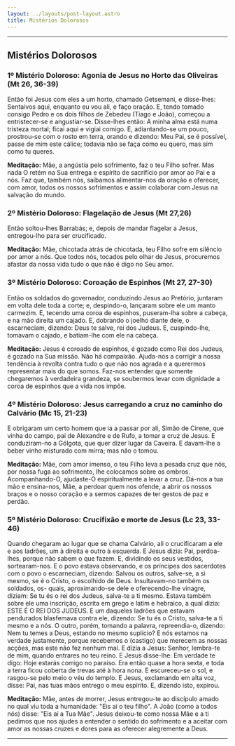 ```yaml
---
layout: ../layouts/post-layout.astro
title: Mistérios Dolorosos
---
```



<Start />

---

## Mistérios Dolorosos

### 1º Mistério Doloroso: Agonia de Jesus no Horto das Oliveiras (Mt 26, 36-39)

Então foi Jesus com eles a um horto, chamado Getsemani, e disse-lhes: Sentaivos aqui, enquanto eu vou ali, e faço oração. E, tendo tomado consigo Pedro e os dois filhos de Zebedeu (Tiago e João), começou a entristecer-se e angustiar-se. Disse-lhes então: A minha alma está numa tristeza mortal; ficai aqui e vigiai comigo. E, adiantando-se um pouco, prostrou-se com o rosto em terra, orando e dizendo: Meu Pai, se é possível, passe de mim este cálice; todavia não se faça como eu quero, mas sim como tu queres.

**Meditação:** Mãe, a angústia pelo sofrimento, faz o teu Filho sofrer. Mas nada O retém na Sua entrega e espírito de sacrifício por amor ao Pai e a nós. Faz que, também nós, saibamos alimentar-nos da oração e oferecer, com amor, todos os nossos sofrimentos e assim colaborar com Jesus na salvação do mundo.

<RezasMisterios />

### 2º Mistério Doloroso: Flagelação de Jesus (Mt 27,26)

Então soltou-lhes Barrabás; e, depois de mandar flagelar a Jesus, entregou-lho para ser crucificado.

**Meditação:** Mãe, chicotada atrás de chicotada, teu Filho sofre em silêncio por amor a nós. Que todos nós, tocados pelo olhar de Jesus, procuremos afastar da nossa vida tudo o que não é digo no Seu amor.

<RezasMisterios />

### 3º Mistério Doloroso: Coroação de Espinhos (Mt 27, 27-30)

Então os soldados do governador, conduzindo Jesus ao Pretório, juntaram em volta dele toda a corte; e, despindo-o, lançaram sobre ele um manto carmezim. E, tecendo uma coroa de espinhos, puseram-lha sobre a cabeça, e na mão direita um cajado. E, dobrando o joelho diante dele, o escarneciam, dizendo: Deus te salve, rei dos Judeus. E, cuspindo-lhe, tomavam o cajado, e batiam-lhe com ele na cabeça.

**Meditação:** Jesus é coroado de espinhos, é gozado como Rei dos Judeus, é gozado na Sua missão. Não há compaixão. Ajuda-nos a corrigir a nossa tendência à revolta contra tudo o que não nos agrada e a querermos representar mais do que somos. Faz-nos entender que somente chegaremos à verdadeira grandeza, se soubermos levar com dignidade a coroa de espinhos que a vida nos impõe.

<RezasMisterios />

### 4º Mistério Doloroso: Jesus carregando a cruz no caminho do Calvário (Mc 15, 21-23)

E obrigaram um certo homem que ia a passar por ali, Simão de Cirene, que vinha do campo, pai de Alexandre e de Rufo, a tomar a cruz de Jesus. E conduziram-no a Gólgota, que quer dizer lugar da Caveira. E davam-lhe a beber vinho misturado com mirra; mas não o tomou.

**Meditação:** Mãe, com amor imenso, o teu Filho leva a pesada cruz que nós, por nossa fuga ao sofrimento, lhe colocamos sobre os ombros. Acompanhando-O, ajudaste-O espiritualmente a levar a cruz. Dá-nos a tua mão e ensina-nos, Mãe, a perdoar quem nos ofende, a abrir os nossos braços e o nosso coração e a sermos capazes de ter gestos de paz e perdão.

<RezasMisterios />

### 5º Mistério Doloroso: Crucifixão e morte de Jesus (Lc 23, 33-46)

Quando chegaram ao lugar que se chama Calvário, ali o crucificaram a ele e aos ladrões, um à direita e outro à esquerda. E Jesus dizia: Pai, perdoa-lhes, porque não sabem o que fazem. E, dividindo os seus vestidos, sortearam-nos. E o povo estava observando, e os príncipes dos sacerdotes com o povo o escarneciam, dizendo: Salvou os outros, salve-se, a si mesmo, se é o Cristo, o escolhido de Deus. Insultavam-no também os soldados, os- quais, aproximando-se dele e oferecendo-lhe vinagre, diziam: Se tu és o rei dos Judeus, salva-te a ti mesmo. Estava também sobre ele uma inscrição, escrita em grego e latim e hebraico, a qual dizia: ESTE É O REI DOS JUDEUS. E um daqueles ladrões que estavam pendurados blasfemava contra ele, dizendo: Se tu és o Cristo, salva-te a ti mesmo e a nós. O outro, porém, tomando a palavra, repreendia-o, dizendo: Nem tu temes a Deus, estando no mesmo suplício? E nós estamos na verdade justamente, porque recebemos o (castigo) que merecem as nossas acções, mas este não fez nenhum mal. E dizia a Jesus: Senhor, lembra-te de mim, quando entrares no teu reino. E Jesus disse-lhe: Em verdade te digo: Hoje estarás comigo no paraíso. Era então quase a hora sexta, e toda a terra ficou coberta de trevas até à hora nona. E escureceu-se o sol, e rasgou-se pelo meio o véu do templo. E Jesus, exclamando em alta voz, disse: Pai, nas tuas mãos entrego o meu espírito. E, dizendo isto, expirou.

**Meditação:** Mãe, antes de morrer, Jesus entregou-te ao discípulo amado no qual viu toda a humanidade: "Eis aí o teu filho". A João (como a todos nós) disse: "Eis aí a Tua Mãe". Jesus deixou-te como nossa Mãe e a ti pedimos que nos ajudes a entender o sentido do sofrimento e a aceitar com amor as nossas cruzes e dores para as oferecer alegremente a Deus.

<RezasMisterios />

---

<End />

